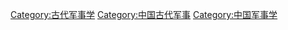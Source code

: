 [[Category:古代军事学|Category:古代军事学]]
[[Category:中国古代军事|Category:中国古代军事]]
[[Category:中国军事学|Category:中国军事学]]